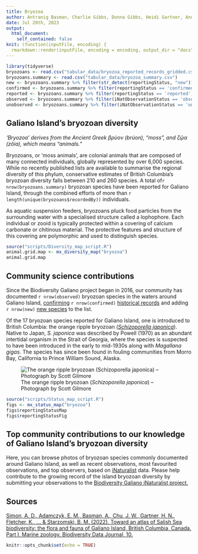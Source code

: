 ```yaml
---
title: Bryozoa
author: Antranig Basman, Charlie Gibbs, Donna Gibbs, Heidi Gartner, Andy Lamb, Andrew Simon
date: Jul 20th, 2023
output: 
  html_document:
    self_contained: false
knit: (function(inputFile, encoding) {
  rmarkdown::render(inputFile, encoding = encoding, output_dir = "docs", output_options = list(copy_resources = TRUE)) })
---
```


```r
library(tidyverse)
bryozoans <- read.csv("tabular_data/bryozoa_reported_records_gridded.csv")
bryozoans.summary <- read.csv("tabular_data/bryozoa_summary.csv")
new <- bryozoans.summary %>% filter(str_detect(reportingStatus, "new")) 
confirmed <- bryozoans.summary %>% filter(reportingStatus == 'confirmed') 
reported <- bryozoans.summary %>% filter(reportingStatus == 'reported') 
observed <- bryozoans.summary %>% filter(iNatObservationStatus == 'observed') 
unobserved <- bryozoans.summary %>% filter(iNatObservationStatus == 'unobserved') 
```

## Galiano Island's bryozoan diversity

*‘Bryozoa’ derives from the Ancient Greek βρύον (brúon), “moss”, and ζῷα (zôia), which
means “animals.”*

Bryozoans, or ‘moss animals’, are colonial animals that are composed of many connected individuals, globally represented by over 6,000 species. While no recently published lists are available to summarise the regional diversity of this phylum, conservative estimates of British Columbia’s bryozoan diversity falls between 210 and 260 species. A total of`r nrow(bryozoans.summary)` bryozoan species have been reported for Galiano Island, through the combined efforts of more than `r length(unique(bryozoans$recordedBy))` individuals.

As aquatic suspension feeders, bryozoans pluck food particles from the surrounding water with a specialised structure called a lophophore. Each individual or zooid is typically protected within a covering of calcium carbonate or chitinous material. The protective features and structure of this covering are polymorphic and used to distinguish species.

```r
source("scripts/Diversity_map_script.R")
animal.grid.map <- mx_diversity_map("bryozoa")
animal.grid.map
```

## Community science contributions

Since the Biodiversity Galiano project began in 2016, our community has documented `r nrow(observed)` bryozoan species in the waters around Galiano Island, [confirming](#region:confirmed) `r nrow(confirmed)` [historical records](#region:historical) and adding `r nrow(new)` [new species](#region:new) to the list.

Of the 17 bryozoan species reported for Galiano Island, one is introduced to British Columbia: the orange ripple bryozoan ([*Schizoporella japonica*](#taxon:Schizoporella japonica)). Native to Japan, *S. japonica* was described by Powell (1970) as an abundant intertidal organism in the Strait of Georgia, where the species is suspected to have been introduced in the early to mid-1930s along with *Magallana gigas*. The species has since been found in fouling communities from Morro Bay, California to Prince William Sound, Alaska.

![The orange ripple bryozoan (*Schizoporella japonica*) – Photograph by Scott Gilmore](media/Schizoporella_japonica_Scott_Gilmore.jpg)

```r
source("scripts/Status_map_script.R")
figs <- mx_status_map("bryozoa")
figs$reportingStatusMap
figs$reportingStatusFig
```

## Top community contributions to our knowledge of Galiano Island's bryozoan diversity

Here, you can browse photos of bryozoan species commonly documented around Galiano Island, as well as recent observations, most favourited observations, and top observers, based on [iNaturalist](http://inaturalist.org/) data. Please help contribute to the growing record of the island bryozoan diversity by submitting your observations to the [Biodiversity Galiano iNaturalist project.](http://inaturalist.org/projects/biodiversity-galiano-island) 

<span class="mxcw-nonLeafletPane mxcw-paneName-TopContributions html-widget leaflet"></span>

## Sources

[Simon, A. D., Adamczyk, E. M., Basman, A., Chu, J. W., Gartner, H. N., Fletcher, K., ... & Starzomski, B. M. (2022). Toward an atlas of Salish Sea biodiversity: the flora and fauna of Galiano Island, British Columbia, Canada. Part I. Marine zoology. Biodiversity Data Journal, 10.](https://bdj.pensoft.net/article/76050/)

```r
knitr::opts_chunk$set(echo = TRUE)
```
